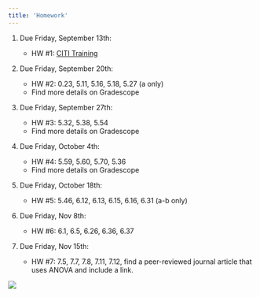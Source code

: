```yaml
---
title: 'Homework'
---
```


1.  Due Friday, September 13th:

    -   HW #1: [CITI Training](pdfs/HW 1_CITI Training.pdf)

2.  Due Friday, September 20th:

    -   HW #2: 0.23, 5.11, 5.16, 5.18, 5.27 (a only)
    -   Find more details on Gradescope

3.  Due Friday, September 27th:

    -   HW #3: 5.32, 5.38, 5.54 
    -   Find more details on Gradescope

4.  Due Friday, October 4th:

    -   HW #4: 5.59, 5.60, 5.70, 5.36
    -   Find more details on Gradescope    

5.  Due Friday, October 18th:

    -   HW #5: 5.46, 6.12, 6.13, 6.15, 6.16, 6.31 (a-b only)

6.  Due Friday, Nov 8th:

    -   HW #6: 6.1, 6.5, 6.26, 6.36, 6.37

7.  Due Friday, Nov 15th:

    -   HW #7: 7.5, 7.7, 7.8, 7.11, 7.12, find a peer-reviewed journal article that uses ANOVA and include a link.

<!-- 8.  Due Friday, April 26th: -->

<!--     -   HW #8: 7.20, 7.21, 7.22, 7.34, 7.38 -->

<!-- 9.  (Extra credit) Due Thursday, May 9th (3:00 pm): -->

<!--     -   HW #9: 8.1, 8.3, 8.6, 8.12, 8.14 -->

![](https://c.tenor.com/xATuBt2dRhwAAAAM/kitten-cat.gif)
